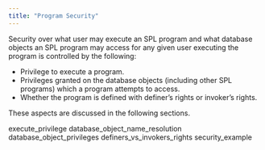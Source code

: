 ```yaml
---
title: "Program Security"
---
```


<div id="program_security" class="registered_link"></div>


Security over what user may execute an SPL program and what database objects an SPL program may access for any given user executing the program is controlled by the following:

  - Privilege to execute a program.
  - Privileges granted on the database objects (including other SPL programs) which a program attempts to access.
  - Whether the program is defined with definer’s rights or invoker’s rights.

These aspects are discussed in the following sections.

<div class="toctree" data-maxdepth="3">

execute_privilege database_object_name_resolution database_object_privileges definers_vs_invokers_rights security_example

</div>
